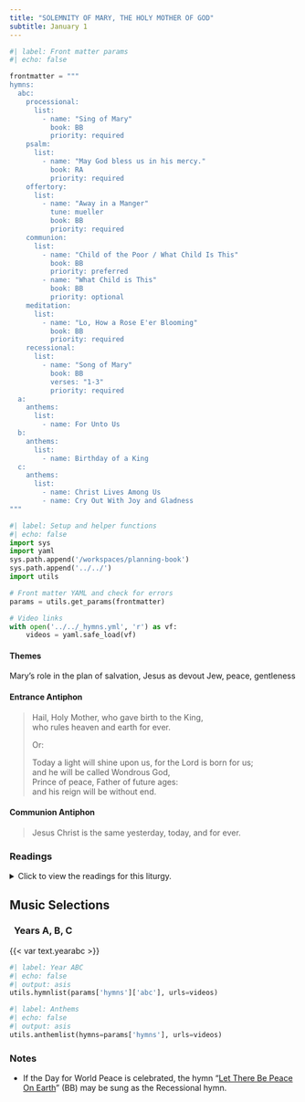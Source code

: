 ```yaml
---
title: "SOLEMNITY OF MARY, THE HOLY MOTHER OF GOD"
subtitle: January 1
---
```


```python
#| label: Front matter params
#| echo: false

frontmatter = """
hymns:
  abc:
    processional:
      list:
        - name: "Sing of Mary"
          book: BB
          priority: required
    psalm:
      list:
        - name: "May God bless us in his mercy."
          book: RA
          priority: required
    offertory:
      list:
        - name: "Away in a Manger"
          tune: mueller
          book: BB
          priority: required
    communion:
      list:
        - name: "Child of the Poor / What Child Is This"
          book: BB
          priority: preferred
        - name: "What Child is This"
          book: BB
          priority: optional
    meditation:
      list:
        - name: "Lo, How a Rose E'er Blooming"
          book: BB
          priority: required
    recessional:
      list:
        - name: "Song of Mary"
          book: BB
          verses: "1-3"
          priority: required
  a:
    anthems:
      list:
        - name: For Unto Us
  b:
    anthems:
      list:
        - name: Birthday of a King
  c:
    anthems:
      list:
        - name: Christ Lives Among Us
        - name: Cry Out With Joy and Gladness
"""
```

```python
#| label: Setup and helper functions
#| echo: false
import sys
import yaml
sys.path.append('/workspaces/planning-book')
sys.path.append('../../')
import utils

# Front matter YAML and check for errors
params = utils.get_params(frontmatter)

# Video links
with open('../../_hymns.yml', 'r') as vf:
    videos = yaml.safe_load(vf)
```

:::  {.red}
#### **Themes**
:::

Mary's role in the plan of salvation, Jesus as devout Jew, peace, gentleness

:::  {.red}
#### **Entrance Antiphon**
:::

> Hail, Holy Mother, who gave birth to the King,  
> who rules heaven and earth for ever.  
>  
> [Or:]{.red}  
>  
> Today a light will shine upon us, for the Lord is born for us;  
> and he will be called Wondrous God,  
> Prince of peace, Father of future ages:  
> and his reign will be without end.

:::  {.red}
#### **Communion Antiphon**
:::

> Jesus Christ is the same yesterday, today, and for ever.

:::: {.content-visible when-format="html"}
::: {.red}
### Readings
:::

<details>
  <summary>Click to view the readings for this liturgy.</summary>

::: {.titlered}
### &nbsp; Years A, B, C
:::

::: {.red}
#### First Reading [Numbers 6:22-27]{style="float:right" .small}
:::

The LORD said to Moses:  
“Speak to Aaron and his sons and tell them:  
This is how you shall bless the Israelites.  
Say to them:  
The LORD bless you and keep you!  
The LORD let his face shine upon  
you, and be gracious to you!  
The LORD look upon you kindly and  
give you peace!  
So shall they invoke my name upon the Israelites,  
and I will bless them.”  

***

::: {.red}
#### Responsorial Psalm [Psalm 67:2-3, 5, 6, 8]{style="float:right" .small}
:::

**[℟.]{.red}** **May God bless us in his mercy.**  

May God have pity on us and bless us;  
may he let his face shine upon us.  
So may your way be known upon earth;  
among all nations, your salvation. **[℟.]{.red}**  

May the nations be glad and exult  
because you rule the peoples in equity;  
the nations on the earth you guide. **[℟.]{.red}**  

VMay the peoples praise you, O God;  
may all the peoples praise you!  
May God bless us,  
and may all the ends of the earth fear him! **[℟.]{.red}**  

***

::: {.red}
#### Second Reading [Galatians 4:4-7]{style="float:right" .small}
:::

Brothers and sisters:  
When the fullness of time had come, God sent his Son,  
born of a woman, born under the law,  
to ransom those under the law,  
so that we might receive adoption as sons.  
As proof that you are sons,  
God sent the Spirit of his Son into our hearts,  
crying out, “Abba, Father!”  
So you are no longer a slave but a son,  
and if a son then also an heir, through God.  

***

::: {.red}
#### Gospel Acclamation [Hebrews 1:1-2]{style="float:right" .small}
:::

**[℟.]{.red}** **Alleluia, alleluia.**  
In the past God spoke to our ancestors through the prophets;  
in these last days, he has spoken to us through the Son. **[℟.]{.red}**  

***

::: {.red}
#### Gospel [Luke 2:16-21]{style="float:right" .small}
:::

The shepherds went in haste to Bethlehem and found Mary and Joseph,  
and the infant lying in the manger.  
When they saw this,  
they made known the message  
that had been told them about this child.  
All who heard it were amazed  
by what had been told them by the shepherds.  
And Mary kept all these things,  
reflecting on them in her heart.  
Then the shepherds returned,  
glorifying and praising God  
for all they had heard and seen,  
just as it had been told to them.  

When eight days were completed for his circumcision,  
he was named Jesus, the name given him by the angel  
before he was conceived in the womb.  

::: {.centered}
{{< var symbols.cross >}} &nbsp; {{< var symbols.cross >}} &nbsp; {{< var symbols.cross >}}
:::

</details>
::::

::: {.red}
## Music Selections
:::

::: {.titlered}
### &nbsp; Years A, B, C
:::
{{< var text.yearabc >}}

```python
#| label: Year ABC
#| echo: false
#| output: asis
utils.hymnlist(params['hymns']['abc'], urls=videos)
```

```python
#| label: Anthems
#| echo: false
#| output: asis
utils.anthemlist(hymns=params['hymns'], urls=videos)
```

::: {.red}
### Notes
:::

* If the Day for World Peace is celebrated, the hymn “[Let There Be Peace On Earth](https://www.youtube.com/watch?v=rnw-zI0gJI0)” (BB) may be sung as the Recessional hymn.